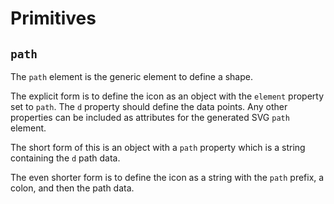 
# Primitives

## `path`

The `path` element is the generic element to define a shape.

The explicit form is to define the icon as an object with the `element`
property set to `path`.  The `d` property should define the data points.
Any other properties can be included as attributes for the generated SVG
`path` element.

<MDNElementLink element="path"/>

<Example
  Component={Component}
  code={Source}
  expand
/>

The short form of this is an object with a `path` property which is a string
containing the `d` path data.

<Example
  Component={Short}
  code={ShortSrc}
  expand
  undent={2}
/>

The even shorter form is to define the icon as a string with the `path`
prefix, a colon, and then the path data.

<Example
  Component={String}
  code={StringSrc}
  expand
  undent={2}
/>
